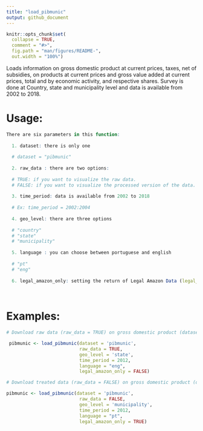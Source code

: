 ```yaml
---
title: "load_pibmunic"
output: github_document
---
```


```r
knitr::opts_chunk$set(
  collapse = TRUE,
  comment = "#>",
  fig.path = "man/figures/README-",
  out.width = "100%")
```

Loads information on gross domestic product at current prices, taxes, net of subsidies, on products at current prices and gross value added at current prices, total and by economic activity, and respective shares. Survey is done at Country, state and municipality level and data is available from 2002 to 2018.


# Usage:

```r

There are six parameters in this function:
  
  1. dataset: there is only one
 
  # dataset = "pibmunic"
  
  2. raw_data : there are two options:
  
  # TRUE: if you want to visualize the raw data.
  # FALSE: if you want to visualize the processed version of the data. 
  
  3. time_period: data is available from 2002 to 2018
  
  # Ex: time_period = 2002:2004
  
  4. geo_level: there are three options
  
  # "country"
  # "state"
  # "municipality"
  
  5. language : you can choose between portuguese and english
  
  # "pt"
  # "eng"
  
  6. legal_amazon_only: setting the return of Legal Amazon Data (legal_amazon_only = TRUE) or Country´s Data (legal_amazon_only = FALSE)
  
  
```

# Examples:

```r

# Download raw data (raw_data = TRUE) on gross domestic product (dataset = 'pibmunic') from the entire country (legal_amazon_only = FALSE) by state (geo_level = 'state') during the year 2012 (time_period = 2012) in english (language = "eng").   

 pibmunic <- load_pibmunic(dataset = 'pibmunic',
                           raw_data = TRUE,
                           geo_level = 'state',
                           time_period = 2012,
                           language = "eng",
                           legal_amazon_only = FALSE)

# Download treated data (raw_data = FALSE) on gross domestic product (dataset = 'pibmunic') from the Legal Amazon territory (legal_amazon_only = TRUE) by municipality (geo_level = 'municipality') during the year 2012 (time_period = 2012) in portuguese.   

pibmunic <- load_pibmunic(dataset = 'pibmunic',
                           raw_data = FALSE,
                           geo_level = 'municipality',
                           time_period = 2012,
                           language = "pt",
                           legal_amazon_only = TRUE)
```
